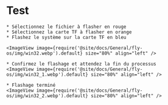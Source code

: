 # Test

    * Sélectionnez le fichier à flasher en rouge
    * Sélectionnez la carte TF à flasher en orange
    * Flashez le système sur la carte TF en bleu

    <ImageView image={require('@site/docs/General/fly-os/img/win32.webp').default} size="80%" align="left" />

    * Confirmez le flashage et attendez la fin du processus
    <ImageView image={require('@site/docs/General/fly-os/img/win32_1.webp').default} size="80%" align="left" />

    * Flashage terminé
    <ImageView image={require('@site/docs/General/fly-os/img/win32_2.webp').default} size="80%" align="left" />